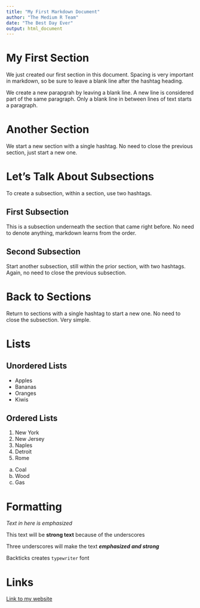 ```yaml
---
title: "My First Markdown Document"
author: "The Medium R Team"
date: "The Best Day Ever"
output: html_document
---
```


# My First Section

We just created our first section in this document. Spacing is very important in markdown, so be sure to leave a blank line after the hashtag heading.

We create a new parapgrah by leaving a blank line.
A new line is considered part of the same paragraph. Only a blank line in between lines of text starts a paragraph.

# Another Section

We start a new section with a single hashtag. No need to close the previous section, just start a new one.

# Let's Talk About Subsections

To create a subsection, within a section, use two hashtags.

## First Subsection

This is a subsection underneath the section that came right before. No need to denote anything, markdown learns from the order.

## Second Subsection

Start another subsection, still within the prior section, with two hashtags. Again, no need to close the previous subsection.

# Back to Sections

Return to sections with a single hashtag to start a new one. No need to close the subsection. Very simple.

# Lists

## Unordered Lists

- Apples
- Bananas
- Oranges
- Kiwis

## Ordered Lists

1. New York
1. New Jersey
1. Naples
1. Detroit
1. Rome

a. Coal
a. Wood
a. Gas

# Formatting

_Text in here is emphasized_

This text will be __strong text__ because of the underscores

Three underscores will make the text ___emphasized and strong___

Backticks creates `typewriter` font

# Links

[Link to my website](https://www.jaredlander.com)